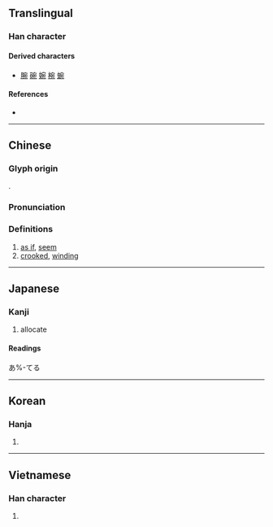 {{character info/new}}
==Translingual==

===Han character===
{{Han char|rn=40|rad=宀|as=05|sn=8|four=30212|canj=JNIU|ids=⿱宀夗}}

====Derived characters====
* [[腕]] [[碗]] [[婉]] [[椀]] [[蜿]]

====References====
* {{Han ref|kx=0284.010|dkj=07110|dj=0561.010|hdz=20922.050|uh=5B9B|ud=23451|bh=A97B|bd=43387}}

----

==Chinese==
{{zh-forms}}

===Glyph origin===
{{Han etym}}
{{Han compound|宀|夗|ls=psc|c1=s|c2=p}}.

===Pronunciation===
{{zh-pron
|m=wǎn
|c=jyun1,jyun2
|mn=oán
|mc=y
|oc=y
|ma=
|cat=con,a
}}

===Definitions===
{{zh-hanzi}}

# [[as if]], [[seem]]
# [[crooked]], [[winding]]

----

==Japanese==

===Kanji===
{{ja-kanji|grade=|rs=宀05}}

# allocate

====Readings====
{{ja-readings
|kanon=えん<ゑん
|kun=あて-る, あたか-も, あて, ずつ
}}あ%-てる

----

==Korean==

===Hanja===
{{ko-hanja|hangeul=[[완]], [[원]]|rv=wan, won|mr=wan, wŏn}}

# {{defn|lang=ko|sort=宀05}}

----

==Vietnamese==

===Han character===
{{vi-hantu|[[uyển]], [[uốn]]|rs=宀05}}

# {{defn|lang=vi|sort=宀05}}